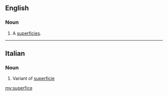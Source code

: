 ==English==

===Noun===
{{en-noun}}

# {{context|obsolete|lang=en}} A [[superficies]].
#: {{rfquotek|Dryden}}

{{Webster 1913}}

----

==Italian==

===Noun===
{{it-noun||f||superfici}}

# Variant of [[superficie]]

[[my:superfice]]